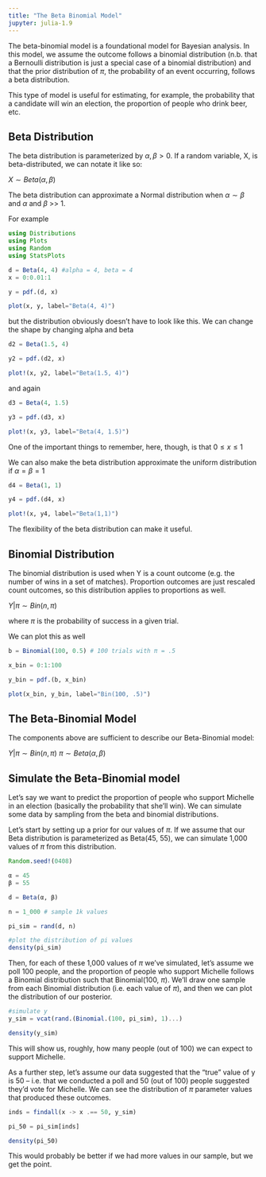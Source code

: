 ```yaml
---
title: "The Beta Binomial Model"
jupyter: julia-1.9
---
```


The beta-binomial model is a foundational model for Bayesian analysis. In this model, we assume the outcome follows a binomial distribution (n.b. that a Bernoulli distribution is just a special case of a binomial distribution) and that the prior distribution of $\pi$, the probability of an event occurring, follows a beta distribution.

This type of model is useful for estimating, for example, the probability that a candidate will win an election, the proportion of people who drink beer, etc.

## Beta Distribution

The beta distribution is parameterized by $\alpha, \beta > 0$. If a random variable, X, is beta-distributed, we can notate it like so:

$X \sim Beta(\alpha, \beta)$

The beta distribution can approximate a Normal distribution when $\alpha \sim \beta$ and $\alpha$ and $\beta$ >> 1.

For example

```julia
using Distributions
using Plots
using Random
using StatsPlots

d = Beta(4, 4) #alpha = 4, beta = 4
x = 0:0.01:1

y = pdf.(d, x)
```

```julia
plot(x, y, label="Beta(4, 4)")
```

but the distribution obviously doesn't have to look like this. We can change the shape by changing alpha and beta

```julia
d2 = Beta(1.5, 4)

y2 = pdf.(d2, x)

plot!(x, y2, label="Beta(1.5, 4)")
```

and again

```julia
d3 = Beta(4, 1.5)

y3 = pdf.(d3, x)

plot!(x, y3, label="Beta(4, 1.5)")
```


One of the important things to remember, here, though, is that $0 \le x \le 1$

We can also make the beta distribution approximate the uniform distribution if $\alpha = \beta = 1$

```julia
d4 = Beta(1, 1)

y4 = pdf.(d4, x)

plot!(x, y4, label="Beta(1,1)")
```

The flexibility of the beta distribution can make it useful.

## Binomial Distribution

The binomial distribution is used when Y is a count outcome (e.g. the number of wins in a set of matches). Proportion outcomes are just rescaled count outcomes, so this distribution applies to proportions as well.

$Y|\pi \sim Bin(n, \pi)$

where $\pi$ is the probability of success in a given trial.

We can plot this as well

```julia
b = Binomial(100, 0.5) # 100 trials with π = .5

x_bin = 0:1:100

y_bin = pdf.(b, x_bin)

plot(x_bin, y_bin, label="Bin(100, .5)")
```

## The Beta-Binomial Model

The components above are sufficient to describe our Beta-Binomial model:

$Y|\pi \sim Bin(n, \pi)$
$\pi \sim Beta(\alpha, \beta)$

## Simulate the Beta-Binomial model

Let's say we want to predict the proportion of people who support Michelle in an election (basically the probability that she'll win). We can simulate some data by sampling from the beta and binomial distributions.

Let's start by setting up a prior for our values of $\pi$. If we assume that our Beta distribution is parameterized as Beta(45, 55), we can simulate 1,000 values of $\pi$ from this distribution.

```julia
Random.seed!(0408)

α = 45
β = 55

d = Beta(α, β)

n = 1_000 # sample 1k values

pi_sim = rand(d, n)

#plot the distribution of pi values
density(pi_sim)
```


Then, for each of these 1,000 values of $\pi$ we've simulated, let's assume we poll 100 people, and the proportion of people who support Michelle follows a Binomial distribution such that Binomial(100, $\pi$). We'll draw one sample from each Binomial distribution (i.e. each value of $\pi$), and then we can plot the distribution of our posterior.

```julia
#simulate y
y_sim = vcat(rand.(Binomial.(100, pi_sim), 1)...)

density(y_sim)
```

This will show us, roughly, how many people (out of 100) we can expect to support Michelle.

As a further step, let's assume our data suggested that the "true" value of y is 50 -- i.e. that we conducted a poll and 50 (out of 100) people suggested they'd vote for Michelle. We can see the distribution of $\pi$ parameter values that produced these outcomes.

```julia
inds = findall(x -> x .== 50, y_sim)

pi_50 = pi_sim[inds]

density(pi_50)
```

This would probably be better if we had more values in our sample, but we get the point.